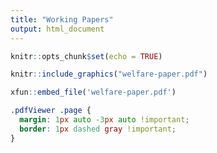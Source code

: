 ```yaml
---
title: "Working Papers"
output: html_document
---
```


```r
knitr::opts_chunk$set(echo = TRUE)
```

```r
knitr::include_graphics("welfare-paper.pdf")
```

```r
xfun::embed_file('welfare-paper.pdf')
```

```css
.pdfViewer .page {
  margin: 1px auto -3px auto !important;
  border: 1px dashed gray !important;
} 
```

